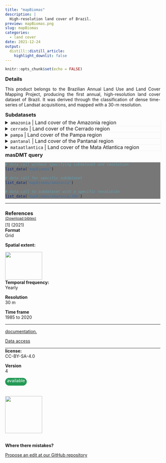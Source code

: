 ```yaml
---
title: "mapBiomas"
description: |
  High-resolution land cover of Brazil.
preview: mapBiomas.png
slug: mapBiomas
categories:
  - land cover
date: 2021-12-24
output:
  distill::distill_article:
    highlight_downlit: false
---
```

  
```r
knitr::opts_chunk$set(echo = FALSE)
```

<div style="width=80%;margin-top:0;margin-bottom:0;">
<h3 style="margin-top:5;margin-bottom:5;">Details</h3>
<p align="justify">
This product belongs to the Brazilian Annual Land Use and Land Cover Mapping Project, producing the first annual, high-resolution land cover dataset of Brazil. It was derived through the classification of dense time-series of Landsat acquisitions, and mapped with a 30-m resolution.
</p>

<h3 style="margin-top:5;margin-bottom:5;">Subdatasets</h3>
<details style='cursor:pointer;border: none;box-shadow: 3px 3px 4px #f8f8f8;'>
<summary style="font-size: 16px;">`amazonia` | Land cover of the Amazonia region</summary>
|content|description|
|-------|-----------|
|1|Forest|
|3|Forest Formation|
|4|Savanna Formation|
|5|Mangrove|
|9|Forest Plantation|
|10|Non Forest Natural Formation|
|11|Wetlands|
|12|Grassland|
|13|Other non Forest Formations|
|14|Farming|
|15|Pasture|
|18|Agriculture|
|19|Temporary Crop|
|20|Sugar cane|
|21|Mosaic Agriculture and Pasture|
|22|Non vegetated Area|
|23|Beach, Dune and Sand Spot|
|24|Urban Area|
|25|Other non Vegetaded Areas|
|26|Water|
|27|Non Observed|
|29|Rocky Outcrop|
|30|Mining|
|31|Aquaculture|
|32|Salt Flat|
|33|River,Lake and Ocean|
|36|Perennial Corp|
|39|Soybean|
|40|Rice|
|41|Other temporary Crops|
|46|Coffee|
|47|Citrus|
|48|Other Perennial Crop|
|49|Wooded Restinga|
</details>
<details style='cursor:pointer;border: none;box-shadow: 3px 3px 4px #f8f8f8;'>
<summary style="font-size: 16px;">`cerrado` | Land cover of the Cerrado region</summary>
|content|description|
|-------|-----------|
|1|Forest|
|3|Forest Formation|
|4|Savanna Formation|
|5|Mangrove|
|9|Forest Plantation|
|10|Non Forest Natural Formation|
|11|Wetlands|
|12|Grassland|
|13|Other non Forest Formations|
|14|Farming|
|15|Pasture|
|18|Agriculture|
|19|Temporary Crop|
|20|Sugar cane|
|21|Mosaic Agriculture and Pasture|
|22|Non vegetated Area|
|23|Beach, Dune and Sand Spot|
|24|Urban Area|
|25|Other non Vegetaded Areas|
|26|Water|
|27|Non Observed|
|29|Rocky Outcrop|
|30|Mining|
|31|Aquaculture|
|32|Salt Flat|
|33|River,Lake and Ocean|
|36|Perennial Corp|
|39|Soybean|
|40|Rice|
|41|Other temporary Crops|
|46|Coffee|
|47|Citrus|
|48|Other Perennial Crop|
|49|Wooded Restinga|
</details>
<details style='cursor:pointer;border: none;box-shadow: 3px 3px 4px #f8f8f8;'>
<summary style="font-size: 16px;">`pampa` | Land cover of the Pampa region</summary>
|content|description|
|-------|-----------|
|1|Forest|
|3|Forest Formation|
|4|Savanna Formation|
|5|Mangrove|
|9|Forest Plantation|
|10|Non Forest Natural Formation|
|11|Wetlands|
|12|Grassland|
|13|Other non Forest Formations|
|14|Farming|
|15|Pasture|
|18|Agriculture|
|19|Temporary Crop|
|20|Sugar cane|
|21|Mosaic Agriculture and Pasture|
|22|Non vegetated Area|
|23|Beach, Dune and Sand Spot|
|24|Urban Area|
|25|Other non Vegetaded Areas|
|26|Water|
|27|Non Observed|
|29|Rocky Outcrop|
|30|Mining|
|31|Aquaculture|
|32|Salt Flat|
|33|River,Lake and Ocean|
|36|Perennial Corp|
|39|Soybean|
|40|Rice|
|41|Other temporary Crops|
|46|Coffee|
|47|Citrus|
|48|Other Perennial Crop|
|49|Wooded Restinga|
</details>
<details style='cursor:pointer;border: none;box-shadow: 3px 3px 4px #f8f8f8;'>
<summary style="font-size: 16px;">`pantanal` | Land cover of the Pantanal region</summary>
|content|description|
|-------|-----------|
|1|Forest|
|3|Forest Formation|
|4|Savanna Formation|
|5|Mangrove|
|9|Forest Plantation|
|10|Non Forest Natural Formation|
|11|Wetlands|
|12|Grassland|
|13|Other non Forest Formations|
|14|Farming|
|15|Pasture|
|18|Agriculture|
|19|Temporary Crop|
|20|Sugar cane|
|21|Mosaic Agriculture and Pasture|
|22|Non vegetated Area|
|23|Beach, Dune and Sand Spot|
|24|Urban Area|
|25|Other non Vegetaded Areas|
|26|Water|
|27|Non Observed|
|29|Rocky Outcrop|
|30|Mining|
|31|Aquaculture|
|32|Salt Flat|
|33|River,Lake and Ocean|
|36|Perennial Corp|
|39|Soybean|
|40|Rice|
|41|Other temporary Crops|
|46|Coffee|
|47|Citrus|
|48|Other Perennial Crop|
|49|Wooded Restinga|
</details>
<details style='cursor:pointer;border: none;box-shadow: 3px 3px 4px #f8f8f8;'>
<summary style="font-size: 16px;">`mataatlantica` | Land cover of the Mata Atlantica region</summary>
|content|description|
|-------|-----------|
|1|Forest|
|3|Forest Formation|
|4|Savanna Formation|
|5|Mangrove|
|9|Forest Plantation|
|10|Non Forest Natural Formation|
|11|Wetlands|
|12|Grassland|
|13|Other non Forest Formations|
|14|Farming|
|15|Pasture|
|18|Agriculture|
|19|Temporary Crop|
|20|Sugar cane|
|21|Mosaic Agriculture and Pasture|
|22|Non vegetated Area|
|23|Beach, Dune and Sand Spot|
|24|Urban Area|
|25|Other non Vegetaded Areas|
|26|Water|
|27|Non Observed|
|29|Rocky Outcrop|
|30|Mining|
|31|Aquaculture|
|32|Salt Flat|
|33|River,Lake and Ocean|
|36|Perennial Corp|
|39|Soybean|
|40|Rice|
|41|Other temporary Crops|
|46|Coffee|
|47|Citrus|
|48|Other Perennial Crop|
|49|Wooded Restinga|
</details>
<h3 style="margin-top:5;margin-bottom:5;">masDMT query</h3>
<div style="width=80%;margin-top:5;margin-bottom:5;background-color:#777777;">
```r
# data call without specifying subdataset and resolution
list_data("mapBiomas")

# data call for specific subdataset 
list_data("mapBiomas/amazonia")

# data call to subdataset with a specific resolution
list_data("mapBiomas/amazonia/30m")
```
</div>
<hr style="margin-top:0;margin-bottom:0;">
<h3 style="margin-bottom:0;">References</h3>
<p style='margin-top:0;margin-bottom:5;'><a href='https://github.com/macroecology-society/data-catalog/tree/main/_posts/mapBiomas/mapBiomas.bib download=mapBiomas/mapBiomas.bibtex'><small>(Download bibtex)</small></a></p>
[1]  (2021)
</div>

<aside>
<p style="margin-top:0;margin-bottom:0;">**Format**</p>
<p style="margin-top:0;">Grid</p>
<p style="margin-top:0;">**Spatial extent:**</p>
<img src="mapBiomas_extent.png" width=120, height=90>
<p style="margin-top:0;margin-bottom:0;">**Temporal frequency:**</p>
<p style="margin-top:0;">Yearly</p>
<p style="margin-top:0;margin-bottom:0;">**Resolution**</p>
<p style="margin-top:0;">30 m</p>
<p style="margin-top:0;margin-bottom:0;">**Time frame**</p>
<p style="margin-top:0;">1985 to 2020</p>
<hr style="margin-top:0;margin-bottom:0;">
<p><p style='margin-top:0;margin-bottom:0;'><a style='margin:0;padding:0;' href='https://mapbiomas.org/'>documentation.</a></p></p>
<p><p style='margin-top:0;margin-bottom:0;'><a style='margin:0;padding:0;' href='https://mapbiomas.org/download'>Data access</a></p></p>
<hr style="margin-top:0;margin-bottom:0;">
<p style="margin-top:0;margin-bottom:0;">**license:**</p>
<p style="margin-top:0;">CC-BY-SA-4.0</p>
<p style="margin-top:0;margin-bottom:0;">**Version**</p>
<p style="margin-top:0;">4</p>
<p style="margin-top:0;margin-bottom:0;border-radius:15px;vertical-align:middle;text-align:center;background:#229954;color:#ffffff;height:25px;width:70px;">available</p>
<br>
<br>
<img src="https://raw.githubusercontent.com/macroecology-society/masDMT/master/docs/sidebar_credits.png" width="120;">
<br>
<br>
<p style="margin-bottom:0;padding:0;">**Where there  mistakes?**</p>
<p><a href='https://github.com/macroecology-society/data-catalog/tree/main/_posts/mapBiomas/mapBiomas.yml'>Propose an edit at our GitHub repository</a></p>
</aside>
